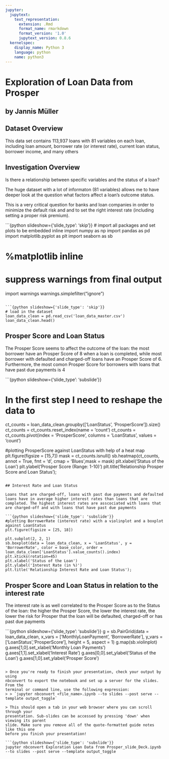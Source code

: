 ```yaml
---
jupyter:
  jupytext:
    text_representation:
      extension: .Rmd
      format_name: rmarkdown
      format_version: '1.0'
      jupytext_version: 0.8.6
  kernelspec:
    display_name: Python 3
    language: python
    name: python3
---
```


# Exploration of Loan Data from Prosper 
## by Jannis Müller



## Dataset Overview

This data set contains 113,937 loans with 81 variables on each loan, including loan amount, borrower rate (or interest rate), current loan status, borrower income, and many others

## Investigation Overview

Is there a relationship between specific variables and the status of a loan?

The huge dataset with a lot of informaton (81 variables) allows me to have deeper look at the question what factors affect a loan’s outcome status.

This is a very critical question for banks and loan companies in order to minimize the default risk and and to set the right interest rate (including setting a proper risk premium).




```{python slideshow={'slide_type': 'skip'}}
# import all packages and set plots to be embedded inline
import numpy as np
import pandas as pd
import matplotlib.pyplot as plt
import seaborn as sb

# %matplotlib inline

# suppress warnings from final output
import warnings
warnings.simplefilter("ignore")
```

```{python slideshow={'slide_type': 'skip'}}
# load in the dataset
loan_data_clean = pd.read_csv('loan_data_master.csv')
loan_data_clean.head()
```

## Prosper Score and Loan Status

The Prosper Score seems to affect the outcome of the loan: the most borrower have an Prosper Score of 8 when a loan is completed, while most borrower with defaulted and charged-off loans have an Prosper Score of 6. Furthermore, the most comon Prosper Score for borrowers with loans that have past due payments is 4

```{python slideshow={'slide_type': 'subslide'}}

# In the first step I need to reshape the data to
ct_counts = loan_data_clean.groupby(['LoanStatus', 'ProsperScore']).size()
ct_counts = ct_counts.reset_index(name = 'count')
ct_counts = ct_counts.pivot(index = 'ProsperScore', columns = 'LoanStatus', values = 'count')

#plotting ProsperScore against LoanStatus with help of a heat map
plt.figure(figsize = [15,7])
mask = ct_counts.isnull()
sb.heatmap(ct_counts, annot = True, fmt = 'd', cmap = 'Blues',mask = mask)
plt.xlabel('Status of the Loan')
plt.ylabel('Prosper Score (Range: 1-10)')
plt.title('Relationship Prosper Score and Loan Status');
```

## Interest Rate and Loan Status

Loans that are charged-off, loans with past due payments and defaulted loans have in average higher interest rates than loans that are completed. The highest interest rates are asscociated with loans that are charged-off and with loans that have past due payments

```{python slideshow={'slide_type': 'subslide'}}
#plotting BorrowerRate (interest rate) with a violinplot and a boxplot against LoanStatus 
plt.figure(figsize = [25, 18])

plt.subplot(2, 2, 1)
sb.boxplot(data = loan_data_clean, x = 'LoanStatus', y = 'BorrowerRate', color = base_color, order = loan_data_clean['LoanStatus'].value_counts().index)
plt.xticks(rotation=45)
plt.xlabel('Status of the Loan')
plt.ylabel('Interest Rate (in %)')
plt.title('Relationship Interest Rate and Loan Status');

```

## Prosper Score and Loan Status in relation to the interest rate

The interest rate is as well correlated to the Prosper Score as to the Status of the loan: the higher the Prosper Score, the lower the interest rate, the lower the risk for Prosper that the loan will be defaulted, charged-off or has past due payments

```{python slideshow={'slide_type': 'subslide'}}
g = sb.PairGrid(data = loan_data_clean, x_vars = ['MonthlyLoanPayment', 'BorrowerRate'],
                y_vars = ['LoanStatus','ProsperScore'], height = 5, aspect = 1)
g.map(sb.violinplot)
g.axes[1,0].set_xlabel('Monthly Loan Payments')
g.axes[1,1].set_xlabel('Interest Rate')
g.axes[0,0].set_ylabel('Status of the Loan')
g.axes[1,0].set_ylabel('Prosper Score')


```

> Once you're ready to finish your presentation, check your output by using
nbconvert to export the notebook and set up a server for the slides. From the
terminal or command line, use the following expression:
> > `jupyter nbconvert <file_name>.ipynb --to slides --post serve --template output_toggle`

> This should open a tab in your web browser where you can scroll through your
presentation. Sub-slides can be accessed by pressing 'down' when viewing its parent
slide. Make sure you remove all of the quote-formatted guide notes like this one
before you finish your presentation!

```{python slideshow={'slide_type': 'subslide'}}
jupyter nbconvert Exploration Loan Data from Prosper_slide_Deck.ipynb --to slides --post serve --template output_toggle
```

```python

```
